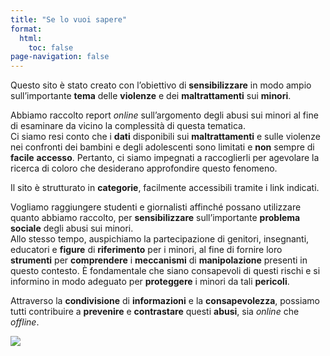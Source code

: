 ```yaml
---
title: "Se lo vuoi sapere"
format:
  html:
    toc: false
page-navigation: false
---
```


Questo sito è stato creato con l'obiettivo di **sensibilizzare** in modo ampio sull'importante **tema** delle **violenze** e dei **maltrattamenti** sui **minori**.

Abbiamo raccolto report *online* sull'argomento degli abusi sui minori al fine di esaminare da vicino la complessità di questa tematica.<br>
Ci siamo resi conto che i **dati** disponibili sui **maltrattamenti** e sulle violenze nei confronti dei bambini e degli adolescenti sono limitati e **non** sempre di **facile** **accesso**. Pertanto, ci siamo impegnati a raccoglierli per agevolare la ricerca di coloro che desiderano approfondire questo fenomeno.

Il sito è strutturato in **categorie**, facilmente accessibili tramite i link indicati.

Vogliamo raggiungere studenti e giornalisti affinché possano utilizzare quanto abbiamo raccolto, per **sensibilizzare** sull'importante **problema sociale** degli abusi sui minori.<br>
Allo stesso tempo, auspichiamo la partecipazione di genitori, insegnanti, educatori e **figure** di **riferimento** per i minori, al fine di fornire loro **strumenti** per **comprendere** i **meccanismi** di **manipolazione** presenti in questo contesto.
È fondamentale che siano consapevoli di questi rischi e si informino in modo adeguato per **proteggere** i minori da tali **pericoli**.

Attraverso la **condivisione** di **informazioni** e la **consapevolezza**, possiamo tutti contribuire a **prevenire** e **contrastare** questi **abusi**, sia *online* che *offline*.

[![](immagini/logo.png)](pubblicazioni/)
